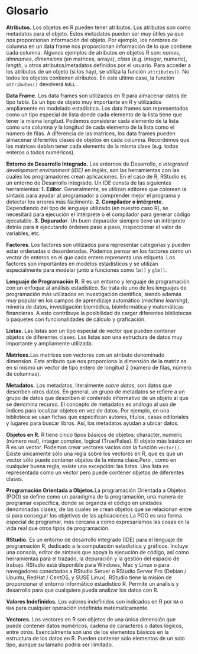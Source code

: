 # Glosario

**Atributos.** Los objetos en R pueden tener atributos.  Los atributos son como metadatos para el objeto. Estos metadatos pueden ser muy útiles ya que nos proporcionan información del objeto. Por ejemplo, los nombres de columna en un data frame nos proporcionan información de lo que contiene cada columna. Algunos ejemplos de atributos en objetos R son: *names*, *dimnames*, *dimensions* (en matrices, arrays), *class* (e.g. integer, numeric), *length*, u otros atributos/metadatos definidos por el usuario. Para acceder a los atributos de un objeto (si los hay), se utiliza la función `attributes()`. No todos los objetos contienen atributos.  En este ultimo caso, la función `attributes()` devolverá `NULL`.

**Data Frame.** Los data frames son utilizados en R para almacenar datos de tipo tabla. Es un tipo de objeto muy importante en R y utilizados ampliamente en modelado estadístico. Los data frames son representados como un tipo especial de lista donde cada elemento de la lista tiene que tener la misma longitud. Podemos considerar cada elemento de la lista como una columna y la longitud de cada elemento de la lista como el número de filas. A diferencia de las matrices, los data frames pueden almacenar diferentes clases de objetos en cada columna. Recordemos que los matrices debían tener cada elemento de la misma clase (e.g. todos enteros o todos numéricos).

**Entorno de Desarrollo Integrado.** Los entornos de Desarrollo, o *integrated development environment (IDE)* en inglés, son las herramientas con las cuales los programadores crean aplicaciones. En el caso de R, RStudio es un entorno de Desarrollo integrado. Un IDE consta de las siguientes herramientas: **1.	Editor**. Generalmente, se utilizan editores que colorean la sintaxis para ayudar al programador a comprender mejor el programa y detectar los errores más fácilmente. 
**2.	Compilador o intérprete**. Dependiendo del tipo de lenguaje utilizado (en nuestro caso R), se necesitará para ejecución el intérprete o el compilador para generar código ejecutable. 
**3.	Depurador**. Un buen depurador siempre tiene un intérprete detrás para ir ejecutando órdenes paso a paso, inspeccionar el valor de variables, etc.

**Factores**. Los factores son utilizados para representar categorías y pueden estar ordenadas o desordenadas. Podemos pensar en los factores como un vector de enteros en el que cada entero representa una etiqueta. Los factores son importantes en modelos estadísticos y se utilizan especialmente para modelar junto a funciones como `lm()` y `glm()`.

**Lenguaje de Programación R.** R es un entorno y lenguaje de programación con un enfoque al análisis estadístico. Se trata de uno de los lenguajes de programación más utilizados en investigación científica, siendo además muy popular en los campos de aprendizaje automático (*machine learning*), minería de datos, investigación biomédica, bioinformática y matemáticas financieras. A esto contribuye la posibilidad de cargar diferentes bibliotecas o paquetes con funcionalidades de cálculo y graficación.

**Listas.** Las listas son un tipo especial de vector que pueden contener objetos de diferentes clases. Las listas son una estructura de datos muy importante y ampliamente utilizada.

**Matrices.**Las matrices son vectores con un atributo denominado dimension. Este atributo que nos proporciona la dimensión de la matriz es en sí mismo un vector de tipo entero de longitud 2 (número de filas, número de columnas).

**Metadatos.** Los metadatos, literalmente *sobre datos*, son datos que describen otros datos. En general, un grupo de metadatos se refiere a un grupo de datos que describen el contenido informativo de un objeto al que se denomina recurso. El concepto de metadatos es análogo al uso de índices para localizar objetos en vez de datos. Por ejemplo, en una biblioteca se usan fichas que especifican autores, títulos, casas editoriales y lugares para buscar libros. Así, los metadatos ayudan a ubicar datos.

**Objetos en R.** R tiene cinco tipos básicos de objetos: character, numeric (número real), integer
complex, logical (True/False). El objeto más básico en R es un vector. Podemos crear vectores vacíos con la función `vector()`. Existe únicamente sólo una regla sobre los vectores en R, que es que un vector sólo puede contener objetos de la misma clase.Pero , como en cualquier buena regla, existe una excepción: las listas. Una lista es representada como un vector pero puede contener objetos de diferentes clases. 

**Programación Orientada a Objetos.**La programación Orientada a Objetos (POO) se define como un paradigma de la programación, una manera de programar específica, donde se organiza el código en unidades denominadas clases, de las cuales se crean objetos que se relacionan entre sí para conseguir los objetivos de las aplicaciones.La POO es una forma especial de programar, más cercana a como expresaríamos las cosas en la vida real que otros tipos de programación.

**RStudio.** Es un entorno de desarrollo integrado (IDE) para el lenguaje de programación R, dedicado a la computación estadística y gráficos. Incluye una consola, editor de sintaxis que apoya la ejecución de código, así como herramientas para el trazado, la depuración y la gestión del espacio de trabajo. RStudio está disponible para Windows, Mac y Linux o para navegadores conectados a RStudio Server o RStudio Server Pro (Debian / Ubuntu, RedHat / CentOS, y SUSE Linux). RStudio tiene la misión de proporcionar el entorno informático estadístico R. Permite un análisis y desarrollo para que cualquiera pueda analizar los datos con R.

**Valores Indefinidos.** Los valores indefinidos son indicados en R por `NA` o `NaN` para cualquier operación indefinida matematicamente.

**Vectores.** Los vectores en R son objetos de una única dimensión que puede contener datos numéricos, cadena de caracteres o datos lógicos, entre otros. Esencialmente son uno de los elementos básicos en la estructura de los datos en R. Pueden contener solo elementos de un solo tipo, aunque su tamaño podría ser ilimitado.